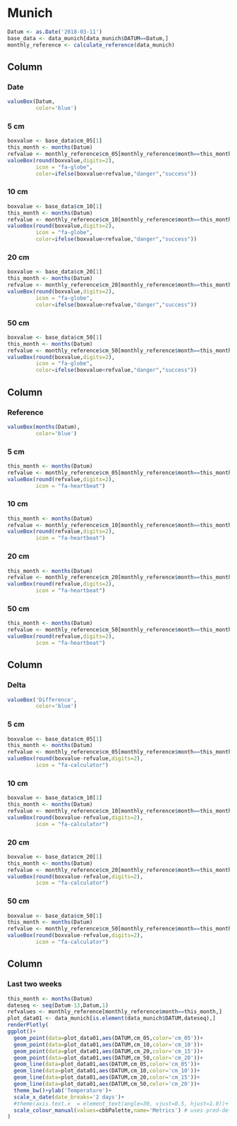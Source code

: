Munich
===================================== 

```r
Datum <- as.Date('2018-03-11')
base_data <- data_munich[data_munich$DATUM==Datum,]
monthly_reference <- calculate_reference(data_munich)
```

Column {data-width=80}
----------------------------

### Date

```r
valueBox(Datum,
         color='blue')
```

### 5 cm 

```r
boxvalue <- base_data$cm_05[1]
this_month <- months(Datum)
refvalue <- monthly_reference$cm_05[monthly_reference$month==this_month]
valueBox(round(boxvalue,digits=2),
         icon = "fa-globe", 
         color=ifelse(boxvalue<refvalue,"danger","success"))
```

### 10 cm 

```r
boxvalue <- base_data$cm_10[1]
this_month <- months(Datum)
refvalue <- monthly_reference$cm_10[monthly_reference$month==this_month]
valueBox(round(boxvalue,digits=2),
         icon = "fa-globe", 
         color=ifelse(boxvalue<refvalue,"danger","success"))
```

### 20 cm 

```r
boxvalue <- base_data$cm_20[1]
this_month <- months(Datum)
refvalue <- monthly_reference$cm_20[monthly_reference$month==this_month]
valueBox(round(boxvalue,digits=2),
         icon = "fa-globe", 
         color=ifelse(boxvalue<refvalue,"danger","success"))
```

### 50 cm 

```r
boxvalue <- base_data$cm_50[1]
this_month <- months(Datum)
refvalue <- monthly_reference$cm_50[monthly_reference$month==this_month]
valueBox(round(boxvalue,digits=2),
         icon = "fa-globe", 
         color=ifelse(boxvalue<refvalue,"danger","success"))
```

Column {data-width=80}
----------------------------

### Reference

```r
valueBox(months(Datum),
         color='blue')
```

### 5 cm 

```r
this_month <- months(Datum)
refvalue <- monthly_reference$cm_05[monthly_reference$month==this_month]
valueBox(round(refvalue,digits=2),
         icon = "fa-heartbeat")
```

### 10 cm 

```r
this_month <- months(Datum)
refvalue <- monthly_reference$cm_10[monthly_reference$month==this_month]
valueBox(round(refvalue,digits=2),
         icon = "fa-heartbeat")
```

### 20 cm 

```r
this_month <- months(Datum)
refvalue <- monthly_reference$cm_20[monthly_reference$month==this_month]
valueBox(round(refvalue,digits=2),
         icon = "fa-heartbeat")
```

### 50 cm 

```r
this_month <- months(Datum)
refvalue <- monthly_reference$cm_50[monthly_reference$month==this_month]
valueBox(round(refvalue,digits=2),
         icon = "fa-heartbeat")
```

Column {data-width=80}
----------------------------

### Delta

```r
valueBox('Difference',
         color='blue')
```

### 5 cm 

```r
boxvalue <- base_data$cm_05[1]
this_month <- months(Datum)
refvalue <- monthly_reference$cm_05[monthly_reference$month==this_month]
valueBox(round(boxvalue-refvalue,digits=2),
         icon = "fa-calculator")
```

### 10 cm 

```r
boxvalue <- base_data$cm_10[1]
this_month <- months(Datum)
refvalue <- monthly_reference$cm_10[monthly_reference$month==this_month]
valueBox(round(boxvalue-refvalue,digits=2),
         icon = "fa-calculator")
```

### 20 cm 

```r
boxvalue <- base_data$cm_20[1]
this_month <- months(Datum)
refvalue <- monthly_reference$cm_20[monthly_reference$month==this_month]
valueBox(round(boxvalue-refvalue,digits=2),
         icon = "fa-calculator")
```

### 50 cm 

```r
boxvalue <- base_data$cm_50[1]
this_month <- months(Datum)
refvalue <- monthly_reference$cm_50[monthly_reference$month==this_month]
valueBox(round(boxvalue-refvalue,digits=2),
         icon = "fa-calculator")
```

Column {data-width=400}
----------------------------

### Last two weeks {data-height=600}

```r
this_month <- months(Datum)
dateseq <- seq(Datum-13,Datum,1)
refvalues <- monthly_reference[monthly_reference$month==this_month,]
plot_data01 <- data_munich[is.element(data_munich$DATUM,dateseq),]
renderPlotly(
ggplot()+
  geom_point(data=plot_data01,aes(DATUM,cm_05,color='cm_05'))+
  geom_point(data=plot_data01,aes(DATUM,cm_10,color='cm_10'))+
  geom_point(data=plot_data01,aes(DATUM,cm_20,color='cm_15'))+
  geom_point(data=plot_data01,aes(DATUM,cm_50,color='cm_20'))+
  geom_line(data=plot_data01,aes(DATUM,cm_05,color='cm_05'))+
  geom_line(data=plot_data01,aes(DATUM,cm_10,color='cm_10'))+
  geom_line(data=plot_data01,aes(DATUM,cm_20,color='cm_15'))+
  geom_line(data=plot_data01,aes(DATUM,cm_50,color='cm_20'))+
  theme_bw()+ylab('Temperature')+
  scale_x_date(date_breaks='2 days')+
  #theme(axis.text.x  = element_text(angle=30, vjust=0.5, hjust=1.0))+ # rotates x axis text/labels
  scale_colour_manual(values=cbbPalette,name='Metrics') # uses pred-defined custom colour palette
)
```

<!-- INFO: If you are using "reactive" components make sure that variable names (defined within) are unique -->
<!-- INFO: Try out the same plot as above with just a different variable name: plot_data instead of plot_data01 -->
<!-- INFO: This variable name is re-used later for forecasting, this overwrite the data -->
<!-- INFO: This variable name is re-used also for campaign, but defined outside of the reactive renderPlot function -->

<!-- ```{r} -->
<!-- this_month <- months(Datum) -->
<!-- dateseq <- seq(Datum-13,Datum,1) -->
<!-- refvalues <- monthly_reference[monthly_reference$month==this_month,] -->
<!-- plot_data <- data_munich[is.element(data_munich$DATUM,dateseq),] -->
<!-- renderPlotly( -->
<!-- ggplot()+ -->
<!--   geom_point(data=plot_data,aes(DATUM,cm_05,color='cm_05'))+ -->
<!--   geom_point(data=plot_data,aes(DATUM,cm_10,color='cm_10'))+ -->
<!--   geom_point(data=plot_data,aes(DATUM,cm_20,color='cm_20'))+ -->
<!--   geom_point(data=plot_data,aes(DATUM,cm_50,color='cm_50'))+ -->
<!--   geom_line(data=plot_data,aes(DATUM,cm_05,color='cm_05'))+ -->
<!--   geom_line(data=plot_data,aes(DATUM,cm_10,color='cm_10'))+ -->
<!--   geom_line(data=plot_data,aes(DATUM,cm_20,color='cm_20'))+ -->
<!--   geom_line(data=plot_data,aes(DATUM,cm_50,color='cm_50'))+ -->
<!--   theme_bw()+ylab('Temperature')+ -->
<!--   scale_x_date(date_breaks='2 days')+ -->
<!--   #theme(axis.text.x  = element_text(angle=30, vjust=0.5, hjust=1.0))+ -->
<!--   scale_colour_manual(values=cbbPalette,name='Metrics') -->
<!-- ) -->
<!-- ``` -->
